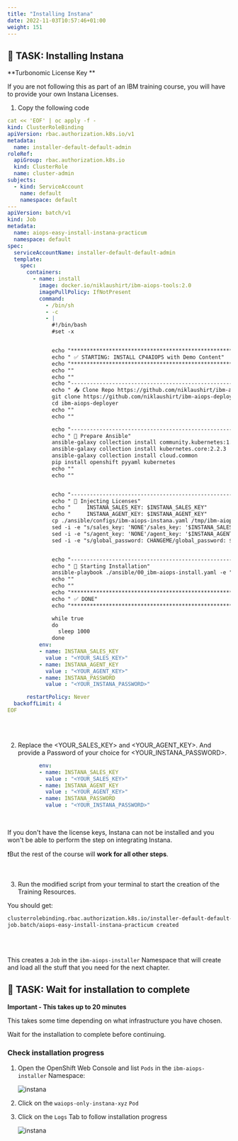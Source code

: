 ```yaml
---
title: "Installing Instana"
date: 2022-11-03T10:57:46+01:00
weight: 151
---
```



## 🚀 TASK: Installing Instana

<InlineNotification kind="warning"> 

**Turbonomic License Key **

If you are not following this as part of an IBM training course, you will have to provide your own Instana Licenses.

</InlineNotification>



<Accordion>
<AccordionItem title="🔎 If you have Licenses available (self study)">

1. Copy the following code 

```yaml
cat << 'EOF' | oc apply -f -
kind: ClusterRoleBinding
apiVersion: rbac.authorization.k8s.io/v1
metadata:
  name: installer-default-default-admin
roleRef:
  apiGroup: rbac.authorization.k8s.io
  kind: ClusterRole
  name: cluster-admin
subjects:
  - kind: ServiceAccount
    name: default
    namespace: default
---
apiVersion: batch/v1
kind: Job
metadata:
  name: aiops-easy-install-instana-practicum
  namespace: default
spec:
  serviceAccountName: installer-default-default-admin
  template:
    spec:
      containers:
        - name: install
          image: docker.io/niklaushirt/ibm-aiops-tools:2.0
          imagePullPolicy: IfNotPresent
          command:
            - /bin/sh
            - -c
            - |
              #!/bin/bash
              #set -x


              echo "*****************************************************************************************************************************"
              echo " ✅ STARTING: INSTALL CP4AIOPS with Demo Content"
              echo "*****************************************************************************************************************************"
              echo ""
              echo ""
              echo "------------------------------------------------------------------------------------------------------------------------------"
              echo " 📥 Clone Repo https://github.com/niklaushirt/ibm-aiops-deployer.git"
              git clone https://github.com/niklaushirt/ibm-aiops-deployer.git
              cd ibm-aiops-deployer
              echo ""
              echo ""

              echo "------------------------------------------------------------------------------------------------------------------------------"
              echo " 🚀 Prepare Ansible"
              ansible-galaxy collection install community.kubernetes:1.2.1
              ansible-galaxy collection install kubernetes.core:2.2.3
              ansible-galaxy collection install cloud.common
              pip install openshift pyyaml kubernetes 
              echo ""
              echo ""


              echo "------------------------------------------------------------------------------------------------------------------------------"
              echo " 🚀 Injecting Licenses"
              echo "     INSTANA_SALES_KEY: $INSTANA_SALES_KEY"
              echo "     INSTANA_AGENT_KEY: $INSTANA_AGENT_KEY"
              cp ./ansible/configs/ibm-aiops-instana.yaml /tmp/ibm-aiops-roks-practicum.yaml
              sed -i -e "s/sales_key: 'NONE'/sales_key: '$INSTANA_SALES_KEY'/g" /tmp/ibm-aiops-roks-practicum.yaml
              sed -i -e "s/agent_key: 'NONE'/agent_key: '$INSTANA_AGENT_KEY'/g" /tmp/ibm-aiops-roks-practicum.yaml
              sed -i -e "s/global_password: CHANGEME/global_password: $INSTANA_PASSWORD/g" /tmp/ibm-aiops-roks-practicum.yaml


              echo "------------------------------------------------------------------------------------------------------------------------------"
              echo " 🚀 Starting Installation"
              ansible-playbook ./ansible/00_ibm-aiops-install.yaml -e "config_file_path=/tmp/ibm-aiops-roks-practicum.yaml"
              echo ""
              echo ""
              echo "*****************************************************************************************************************************"
              echo " ✅ DONE"
              echo "*****************************************************************************************************************************"

              while true
              do
                sleep 1000
              done
          env:
          - name: INSTANA_SALES_KEY
            value : "<YOUR_SALES_KEY>"
          - name: INSTANA_AGENT_KEY
            value : "<YOUR_AGENT_KEY>"
          - name: INSTANA_PASSWORD
            value : "<YOUR_INSTANA_PASSWORD>"

      restartPolicy: Never
  backoffLimit: 4
EOF
```

<br/>
<br/>

2. Replace the <YOUR_SALES_KEY> and <YOUR_AGENT_KEY>. And provide a Password of your choice for <YOUR_INSTANA_PASSWORD>.

```yaml
          env:
          - name: INSTANA_SALES_KEY
            value : "<YOUR_SALES_KEY>"
          - name: INSTANA_AGENT_KEY
            value : "<YOUR_AGENT_KEY>"
          - name: INSTANA_PASSWORD
            value : "<YOUR_INSTANA_PASSWORD>"
```

<br/>


<InlineNotification kind="warning">

If you don't have the license keys, Instana can not be installed and you won't be able to perform the step on integrating Instana.

 ❗But the rest of the course will **work for all other steps**.

</InlineNotification>

<br/>

3. Run the modified script from your terminal to start the creation of the Training Resources.


You should get:
	
```bash
clusterrolebinding.rbac.authorization.k8s.io/installer-default-default-admin created       or unchanged if you have already lauched it once
job.batch/aiops-easy-install-instana-practicum created
```


<br/>
<br/>

<InlineNotification kind="info">

This creates a `Job` in the `ibm-aiops-installer` Namespace that will create and load all the stuff that you need for the next chapter. 

</InlineNotification>

</AccordionItem>
</Accordion>




## 🚀 TASK: Wait for installation to complete


<InlineNotification kind="error">

**Important - This takes up to 20 minutes**

This takes some time depending on what infrastructure you have chosen.

Wait for the installation to complete before continuing. 


</InlineNotification>

### Check installation progress

1. Open the OpenShift Web Console and list `Pods` in the `ibm-aiops-installer` Namespace:

    ![instana](./../images/instana/instana_install_05.png)

1. Click on the `waiops-only-instana-xyz` `Pod`

1. Click on the `Logs` Tab to follow installation progress

    ![instana](./../images/instana/instana_install_06.png)

